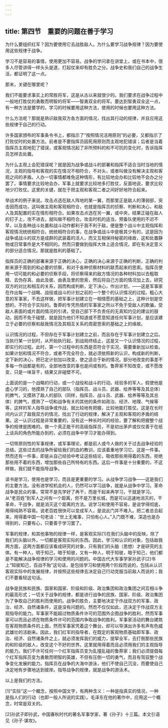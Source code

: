 ```yaml
---
---
---
```

title: 第四节　重要的问题在善于学习
---




为什么要组织红军？因为要使用它去战胜敌人。为什么要学习战争规律？因为要使用这些规律于战争。

学习不是容易的事情，使用更加不容易。战争的学问拿在讲堂上，或在书本中，很多人尽管讲得一样头头是道，打起仗来却有胜负之分。战争史和我们自己的战争生活，都证明了这一点。

那末，关键在哪里呢？

我们不能要求事实上的常胜将军，这是从古以来就很少的。我们要求在战争过程中一般地打胜仗的勇敢而明智的将军——智勇双全的将军。要达到智勇双全这一点，有一种方法是要学的，学习的时候要用这种方法，使用的时候也要用这种方法。

什么方法呢？那就是熟识敌我双方各方面的情况，找出其行动的规律，并且应用这些规律于自己的行动。

许多国家颁布的军事条令书上，都指示了“按照情况活用原则”的必要，又都指示了打败仗时的处置方法。前者是不要指挥员因死用原则而主观地犯错误；后者是当着指挥员主观地犯了错误，或客观情况起了非所预料的和不可抗的变化时，告诉指挥员怎样去处置。

为什么主观上会犯错误呢？就是因为战争或战斗的部署和指挥不适合当时当地的情况，主观的指导和客观的实在情况不相符合，不对头，或者叫做没有解决主观和客观之间的矛盾。人办一切事情都难免这种情形，有比较地会办和比较地不会办之分罢了。事情要求比较地会办，军事上就要求比较地多打胜仗，反面地说，要求比较地少打败仗。这里的关键，就在于把主观和客观二者之间好好地符合起来。

举战术的例子来说。攻击点选在敌人阵地的某一翼，而那里正是敌人的薄弱部，突击因而成功，这叫做主观和客观相符合，也就是指挥员的侦察、判断和决心，和敌人及其配置的实在情形相符合。如果攻击点选在另一翼，或中央，结果正碰在敌人的钉子上，攻不进去，就叫做不相符合。攻击时机的适当，预备队使用的不迟不早，以及各种战斗处置和战斗动作都利于我不利于敌，便是整个战斗中主观指挥和客观情况统统相符合。统统相符合的事，在战争或战斗中是极其少有的，这是因为战争或战斗的双方是成群的武装着的活人，而又互相保持秘密的缘故，这和处置静物或日常事件是大不相同的。然而只要做到指挥大体上适合情况，即在有决定意义的部分适合情况，那就是胜利的基础了。

指挥员的正确的部署来源于正确的决心，正确的决心来源于正确的判断，正确的判断来源于周到的和必要的侦察，和对于各种侦察材料的联贯起来的思索。指挥员使用一切可能的和必要的侦察手段，将侦察得来的敌方情况的各种材料加以去粗取精、去伪存真、由此及彼、由表及里的思索，然后将自己方面的情况加上去，研究双方的对比和相互的关系，因而构成判断，定下决心，作出计划，——这是军事家在作出每一个战略、战役或战斗的计划之前的一个整个的认识情况的过程。粗心大意的军事家，不去这样做，把军事计划建立在一相情愿的基础之上，这种计划是空想的，不符合于实际的。鲁莽的专凭热情的军事家之所以不免于受敌人的欺骗，受敌人表面的或片面的情况的引诱，受自己部下不负责任的无真知灼见的建议的鼓动，因而不免于碰壁，就是因为他们不知道或不愿意知道任何军事计划，是应该建立于必要的侦察和敌我情况及其相互关系的周密思索的基础之上的缘故。

认识情况的过程，不但存在于军事计划建立之前，而且存在于军事计划建立之后。当执行某一计划时，从开始执行起，到战局终结止，这是又一个认识情况的过程，即实行的过程。此时，第一个过程中的东西是否符合于实况，需要重新加以检查。如果计划和情况不符合，或者不完全符合，就必须依照新的认识，构成新的判断，定下新的决心，把已定计划加以改变，使之适合于新的情况。部分地改变的事差不多每一作战都是有的，全部地改变的事也是间或有的。鲁莽家不知改变，或不愿改变，只是一味盲干，结果又非碰壁不可。

上面说的是一个战略的行动，或一个战役和战斗的行动。经验多的军人，假使他是虚心学习的，他摸熟了自己的部队（指挥员、战斗员、武器、给养等等及其总体）的脾气，又摸熟了敌人的部队（同样，指挥员、战斗员、武器、给养等等及其总体）的脾气，摸熟了一切和战争有关的其他的条件如政治、经济、地理、气候等等，这样的军人指导战争或作战，就比较地有把握，比较地能打胜仗。这是在长时间内认识了敌我双方的情况，找出了行动的规律，解决了主观和客观的矛盾的结果。这一认识过程是非常重要的，没有这一种长时间的经验，要了解和把握整个战争的规律是困难的。做一个真正能干的高级指挥员，不是初出茅庐或仅仅善于在纸上谈兵的角色所能办到的，必须在战争中学习才能办得到。

一切带原则性的军事规律，或军事理论，都是前人或今人做的关于过去战争经验的总结。这些过去的战争所留给我们的血的教训，应该着重地学习它。这是一件事。然而还有一件事，即是从自己经验中考证这些结论，吸收那些用得着的东西，拒绝那些用不着的东西，增加那些自己所特有的东西。这后一件事是十分重要的，不这样做，我们就不能指导战争。

读书是学习，使用也是学习，而且是更重要的学习。从战争学习战争——这是我们的主要方法。没有进学校机会的人，仍然可以学习战争，就是从战争中学习。革命战争是民众的事，常常不是先学好了再干，而是干起来再学习，干就是学习。从“老百姓”到军人之间有一个距离，但不是万里长城，而是可以迅速地消灭的，干革命，干战争，就是消灭这个距离的方法。说学习和使用不容易，是说学得彻底，用得纯熟不容易。说老百姓很快可以变成军人，是说此门并不难入。把二者总合起来，用得着中国一句老话：“世上无难事，只怕有心人。”入门既不难，深造也是办得到的，只要有心，只要善于学习罢了。

军事的规律，和其他事物的规律一样，是客观实际[1]在我们头脑中的反映，除了我们的头脑以外，一切都是客观实际的东西。因此，学习和认识的对象，包括敌我两方面，这两方面都应该看成研究的对象，只有我们的头脑（思想）才是研究的主体。有一种人，明于知己，暗于知彼，又有一种人，明于知彼，暗于知己，他们都是不能解决战争规律的学习和使用的问题的。中国古代大军事学家孙武子[2]书上“知彼知己，百战不殆”这句话，是包括学习和使用两个阶段而说的，包括从认识客观实际中的发展规律，并按照这些规律去决定自己行动克服当前敌人而说的；我们不要看轻这句话。

战争是民族和民族、国家和国家、阶级和阶级、政治集团和政治集团之间互相斗争的最高形式；一切关于战争的规律，都是进行战争的民族、国家、阶级、政治集团为了争取自己的胜利而使用的。战争的胜负，主要地决定于作战双方的军事、政治、经济、自然诸条件，这是没有问题的。然而不仅仅如此，还决定于作战双方主观指导的能力。军事家不能超过物质条件许可的范围外企图战争的胜利，然而军事家可以而且必须在物质条件许可的范围内争取战争的胜利。军事家活动的舞台建筑在客观物质条件的上面，然而军事家凭着这个舞台，却可以导演出许多有声有色威武雄壮的活剧来。因此，我们红军的指导者，在既定的客观物质基础即军事、政治、经济、自然诸条件之上，就必须发挥我们的威力，提挈全军，去打倒那些民族的和阶级的敌人，改变这个不好的世界。这里就用得着而且必须用我们的主观指导的能力。我们不许可任何一个红军指挥员变为乱撞乱碰的鲁莽家；我们必须提倡每个红军指挥员变为勇敢而明智的英雄，不但有压倒一切的勇气，而且有驾驭整个战争变化发展的能力。指挥员在战争的大海中游泳，他们不使自己沉没，而要使自己决定地有步骤地达到彼岸。指导战争的规律，就是战争的游泳术。

以上是我们的方法。



[1]“实际”这一个概念，按照中国文字，有两种含义：一种是指真实的情况，一种是指人们的行动（也即一般人所说的实践）。毛泽东在他的著作中，应用这一个概念，时常是双关的。

[2]孙武子即孙武，中国春秋时代的著名军事学家，著《孙子》十三篇。本文引语见《孙子·谋攻》。